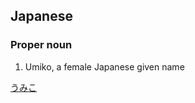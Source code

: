 ==Japanese==
{{ja-kanjitab|右|実|子}}

===Proper noun===
{{ja-pos|proper|うみこ}}

# Umiko, a female Japanese given name

[[Category:Japanese female given names|うみこ]]